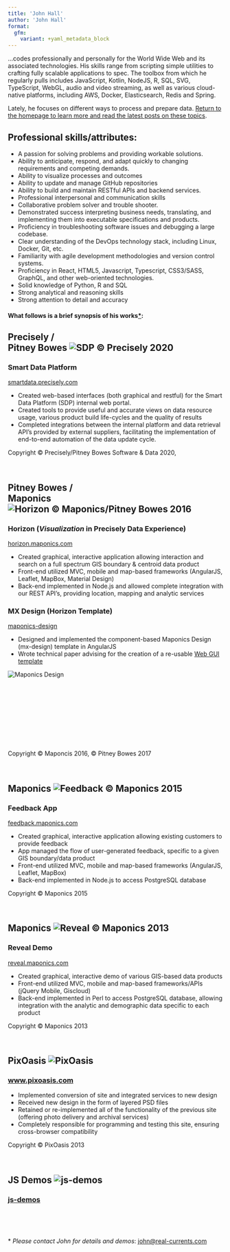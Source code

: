 ```yaml
---
title: 'John Hall'
author: 'John Hall'
format:
  gfm:
    variant: +yaml_metadata_block
---
```


...codes professionally and personally for the World Wide Web and its associated technologies. His skills range from scripting simple utilities to crafting fully scalable applications to spec. The toolbox from which he regularly pulls includes JavaScript, Kotlin, NodeJS, R, SQL, SVG, TypeScript, WebGL, audio and video streaming, as well as various cloud-native platforms, including AWS, Docker, Elasticsearch, Redis and Spring.

Lately, he focuses on different ways to process and prepare data. [Return to the homepage to learn more and read the latest posts on these topics](/).

## Professional skills/attributes:

- A passion for solving problems and providing workable solutions.
- Ability to anticipate, respond, and adapt quickly to changing requirements and competing demands.
- Ability to visualize processes and outcomes
- Ability to update and manage GitHub repositories
- Ability to build and maintain RESTful APIs and backend services.
- Professional interpersonal and communication skills
- Collaborative problem solver and trouble shooter.
- Demonstrated success interpreting business needs, translating, and implementing them into executable specifications and products.
- Proficiency in troubleshooting software issues and debugging a large codebase.
- Clear understanding of the DevOps technology stack, including Linux, Docker, Git, etc.
- Familiarity with agile development methodologies and version control systems.
- Proficiency in React, HTML5, Javascript, Typescript, CSS3/SASS, GraphQL, and other web-oriented technologies.
- Solid knowledge of Python, R and SQL
- Strong analytical and reasoning skills
- Strong attention to detail and accuracy


#### What follows is a brief synopsis of his works[&ast;](#details):


## Precisely /<br /> Pitney Bowes ![SDP © Precisely 2020](images/sdp-downloads.png)

### Smart Data Platform
[smartdata.precisely.com](https://smartdata.precisely.com)

* Created web-based interfaces (both graphical and restful) for the Smart Data Platform (SDP) internal web portal.
* Created tools to provide useful and accurate views on data resource usage, various product build life-cycles and the quality of results
* Completed integrations between the internal platform and data retrieval API’s provided by external suppliers, facilitating the implementation of end-to-end automation of the data update cycle.

Copyright © Precisely/Pitney Bowes Software & Data 2020,

<br />

## Pitney Bowes /<br /> Maponics ![Horizon © Maponics/Pitney Bowes 2016](images/horizon.png)

### Horizon (*Visualization* in Precisely Data Experience)
[horizon.maponics.com](https://data.precisely.com/visualization/map-explorer/data?zoom=10&latitude=42.37985076434416&longitude=-71.24771118164064&baseMap=Light&activeLayer=pb_NeighborhoodBoundaries_Neighborhoods&layers=pb_NeighborhoodBoundaries_Neighborhoods)

* Created graphical, interactive application allowing interaction and search on a full spectrum GIS boundary & centroid data product
* Front-end utilized MVC, mobile and map-based frameworks (AngularJS, Leaflet, MapBox, Material Design)
* Back-end implemented in Node.js and allowed complete integration with our REST API's, providing location, mapping and analytic services


### MX Design (Horizon Template)
[maponics-design](libs/maponics-design/mx-index.html)

* Designed and implemented the component-based Maponics Design (mx-design) template in AngularJS
* Wrote technical paper advising for the creation of a re-usable [Web GUI template](https://docs.google.com/document/d/1Qa4i7o0Wknp0jDB1J26-sAnvvFaccz4E2esRXB8a1U0/edit?usp=sharing)

![Maponics Design](images/mx-design.png)
&nbsp;<br /><br />
&nbsp;<br /><br />
&nbsp;<br /><br />
&nbsp;<br /><br />
&nbsp;<br /><br />

Copyright © Maponcis 2016, © Pitney Bowes 2017

<br />

## Maponics ![Feedback © Maponics 2015](images/feedback.png)

### Feedback App
[feedback.maponics.com](http://feedback.maponics.com/)

* Created graphical, interactive application allowing existing customers to provide feedback
* App managed the flow of user-generated feedback, specific to a given GIS boundary/data product
* Front-end utilized MVC, mobile and map-based frameworks (AngularJS, Leaflet, MapBox)
* Back-end implemented in Node.js to access PostgreSQL database

Copyright © Maponics 2015

<br />

## Maponics ![Reveal © Maponics 2013](images/maponics.png)

### Reveal Demo
[reveal.maponics.com](https://reveal.maponics.com/)

* Created graphical, interactive demo of various GIS-based data products
* Front-end utilized MVC, mobile and map-based frameworks/APIs (jQuery Mobile, Giscloud)
* Back-end implemented in Perl to access PostgreSQL database, allowing integration with the analytic and demographic data specific to each product

Copyright © Maponics 2013

<br />

## PixOasis ![PixOasis](images/pixoasis.png)

### [www.pixoasis.com](https://www.pixoasis.com/)

* Implemented conversion of site and integrated services to new design
* Received new design in the form of layered PSD files
* Retained or re-implemented all of the functionality of the previous site (offering photo delivery and archival services)
* Completely responsible for programming and testing this site, ensuring cross-browser compatibility

Copyright © PixOasis 2013

<br />

## JS Demos ![js-demos](images/js-demos.png)

### [js-demos](js-demos/)

<br />

<div id="stream" style="display:none; text-align:center">
<video id="aud1" poster="images/fathers.jpg" preload="auto" muted="true" controls="true">
<source src="video/fathers.mp4" />
<source src="video/fathers.ogv" />
</video>
</div>

<p id="vstatus"></p>

<p id="license" style="color:#fff; display:none;">
<img src="http://i.creativecommons.org/l/by-sa/3.0/nz/88x31.png" alt="Creative Commons Licence"><br />
<em>These demos by <a href="mailto:john@real-currents.com">John</a> are licensed under the <a href="http://creativecommons.org/licenses/by-sa/3.0/nz/deed.en_GB">Creative Commons Attribution-ShareAlike 3.0 License, 2009-2024 </a></em>
</p>

<!--script type="text/javascript" id="cvSrc" src="js-demos/scripts/interact-grid.js"></script-->

<br />

<p>
<span id="details">&ast;</span> _Please contact John for details and demos_: [john@real-currents.com](mailto:john@real-currents.com)
</p>
